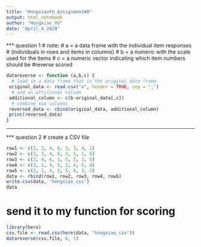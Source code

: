 ```yaml
---
title: "HongxiaoYU_Assignment#8"
output: html_notebook
author: "Hongxiao_YU"
date: "April_4_2020"
---
```


 


*** question 1
# note:
# a = a data frame with the individual item responses
# (individuals in rows and items in columns)
# b = a numeric with the scale used for the items
# c = a numeric vector indicating which item numbers should be #reverse scored
```r
datareverse <- function (a,b,c) {
  # load in a data frame that is the original data frame
 original_data <- read.csv("a", header = TRUE, sep = ",")
  # add an attitional column
 additional_column <- c(b-original_data[,c])
  # combine two columns                               
 reversed_data <- cbind(original_data, additional_column)
 print(reversed_data)
}

```
***

*** question 2
# create a CSV file
```r
row1 <- c(2, 3, 4, 6, 3, 3, 4, 1)
row2 <- c(2, 3, 4, 6, 3, 5, 1, 6)
row3 <- c(2, 4, 6, 1, 5, 2, 3, 5)
row4 <- c(3, 2, 4, 5, 2, 4, 5, 4)
row5 <- c(2, 1, 4, 2, 5, 6, 3, 2)
data <- rbind(row1, row2, row3, row4, row5)
write.csv(data, 'hongxiao_csv')
data
```

# send it to my function for scoring
```r
library(here)
csv.file <- read.csv(here(data, "hongxiao_csv"))
datareverse(csv.file, 6, 1)
```


